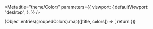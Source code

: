 


<Meta
  title="theme/Colors"
  parameters={{
    viewport: {
      defaultViewport: "desktop",
    },
  }}
/>

<ColorPalette>
  {Object.entries(groupedColors).map(([title, colors]) => {
    return <ColorItem key={title} title={title} colors={colors} />
  })}
</ColorPalette>
